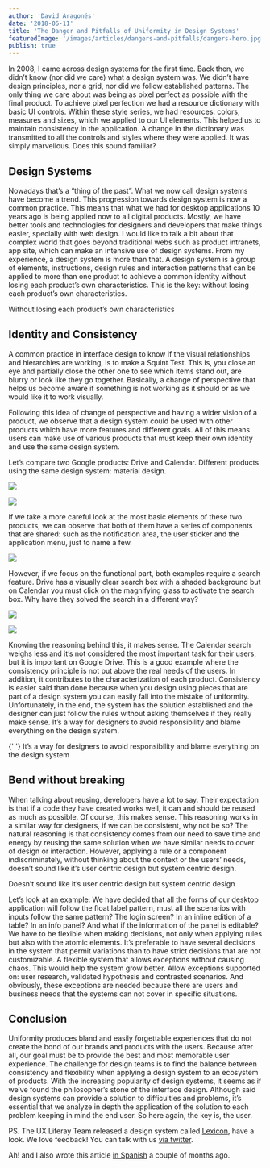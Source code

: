 ```yaml
---
author: 'David Aragonés'
date: '2018-06-11'
title: 'The Danger and Pitfalls of Uniformity in Design Systems'
featuredImage: '/images/articles/dangers-and-pitfalls/dangers-hero.jpg'
publish: true
---
```



In 2008, I came across design systems for the first time. Back then, we didn’t know (nor did we care) what a design system was. We didn’t have design principles, nor a grid, nor did we follow established patterns. The only thing we care about was being as pixel perfect as possible with the final product.
To achieve pixel perfection we had a resource dictionary with basic UI controls. Within these style series, we had resources: colors, measures and sizes, which we applied to our UI elements. This helped us to maintain consistency in the application. A change in the dictionary was transmitted to all the controls and styles where they were applied. It was simply marvellous. Does this sound familiar?

## Design Systems

Nowadays that’s a “thing of the past”. What we now call design systems have become a trend. This progression towards design system is now a common practice.
This means that what we had for desktop applications 10 years ago is being applied now to all digital products.
Mostly, we have better tools and technologies for designers and developers that make things easier, specially with web design. I would like to talk a bit about that complex world that goes beyond traditional webs such as product intranets, app site, which can make an intensive use of design systems.
From my experience, a design system is more than that. A design system is a group of elements, instructions, design rules and interaction patterns that can be applied to more than one product to achieve a common identity without losing each product’s own characteristics. This is the key: without losing each product’s own characteristics.

<aside> Without losing each product’s own characteristics </aside>

## Identity and Consistency

A common practice in interface design to know if the visual relationships and hierarchies are working, is to make a Squint Test. This is, you close an eye and partially close the other one to see which items stand out, are blurry or look like they go together. Basically, a change of perspective that helps us become aware if something is not working as it should or as we would like it to work visually.

Following this idea of change of perspective and having a wider vision of a product, we observe that a design system could be used with other products which have more features and different goals. All of this means users can make use of various products that must keep their own identity and use the same design system.

Let’s compare two Google products: Drive and Calendar. Different products using the same design system: material design.

<Image
	src="images/articles/dangers-and-pitfalls/google-drive.png"
	caption="Google Drive"
/>

<Image
	src="images/articles/dangers-and-pitfalls/google-calendar.png"
	caption="Google Calendar"
/>

If we take a more careful look at the most basic elements of these two products, we can observe that both of them have a series of components that are shared: such as the notification area, the user sticker and the application menu, just to name a few.

<Image
	src="images/articles/dangers-and-pitfalls/google-menu.png"
	caption="The application menu, notifications and user sticker"
/>

However, if we focus on the functional part, both examples require a search feature. Drive has a visually clear search box with a shaded background but on Calendar you must click on the magnifying glass to activate the search box. Why have they solved the search in a different way?

<Image
	src="images/articles/dangers-and-pitfalls/drive-menu.png"
	caption="Drive’s search box"
/>

<Image
	src="images/articles/dangers-and-pitfalls/calendar-menu.png"
	caption="Calendar’s search box"
/>

Knowing the reasoning behind this, it makes sense. The Calendar search weighs less and it’s not considered the most important task for their users, but it is important on Google Drive. This is a good example where the consistency principle is not put above the real needs of the users. In addition, it contributes to the characterization of each product.
Consistency is easier said than done because when you design using pieces that are part of a design system you can easily fall into the mistake of uniformity. Unfortunately, in the end, the system has the solution established and the designer can just follow the rules without asking themselves if they really make sense. It’s a way for designers to avoid responsibility and blame everything on the design system.

<aside>
	{' '}
	It’s a way for designers to avoid responsibility and blame everything on the design
	system
</aside>

## Bend without breaking

When talking about reusing, developers have a lot to say. Their expectation is that if a code they have created works well, it can and should be reused as much as possible. Of course, this makes sense. This reasoning works in a similar way for designers, if we can be consistent, why not be so? The natural reasoning is that consistency comes from our need to save time and energy by reusing the same solution when we have similar needs to cover of design or interaction.
However, applying a rule or a component indiscriminately, without thinking about the context or the users’ needs, doesn’t sound like it’s user centric design but system centric design.

<aside> Doesn’t sound like it’s user centric design but system centric design </aside>

Let’s look at an example:
We have decided that all the forms of our desktop application will follow the float label pattern, must all the scenarios with inputs follow the same pattern? The login screen? In an inline edition of a table? In an info panel? And what if the information of the panel is editable?
We have to be flexible when making decisions, not only when applying rules but also with the atomic elements. It’s preferable to have several decisions in the system that permit variations than to have strict decisions that are not customizable. A flexible system that allows exceptions without causing chaos. This would help the system grow better.
Allow exceptions supported on: user research, validated hypothesis and contrasted scenarios. And obviously, these exceptions are needed because there are users and business needs that the systems can not cover in specific situations.

## Conclusion

Uniformity produces bland and easily forgettable experiences that do not create the bond of our brands and products with the users. Because after all, our goal must be to provide the best and most memorable user experience.
The challenge for design teams is to find the balance between consistency and flexibility when applying a design system to an ecosystem of products.
With the increasing popularity of design systems, it seems as if we’ve found the philosopher’s stone of the interface design. Although said design systems can provide a solution to difficulties and problems, it’s essential that we analyze in depth the application of the solution to each problem keeping in mind the end user. So here again, the key is, the user.

PS. The UX Liferay Team released a design system called [Lexicon](https://lexicondesign.io/), have a look. We love feedback! You can talk with us [via twitter](https://twitter.com/Liferay_Lexicon).

Ah! and I also wrote this article [in Spanish](https://www.linkedin.com/pulse/los-peligros-de-la-uniformidad-aplicando-sistemas-aragon%C3%A9s-otero) a couple of months ago.
